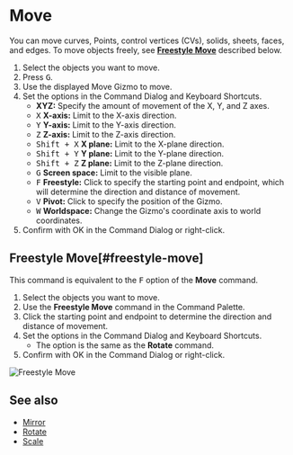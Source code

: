 
# Move

<Reference shortcut="G" command="Move" button="Left of Command Bar" />

You can move curves, Points, control vertices (CVs), solids, sheets, faces, and edges.
To move objects freely, see [**Freestyle Move**](#freestyle-move) described below.

1. Select the objects you want to move.
2. Press <kbd>G</kbd>.
3. Use the displayed Move Gizmo to move.
4. Set the options in the Command Dialog and Keyboard Shortcuts.
   - **XYZ:** Specify the amount of movement of the X, Y, and Z axes.
   - <kbd>X</kbd> **X-axis:** Limit to the X-axis direction.
   - <kbd>Y</kbd> **Y-axis:** Limit to the Y-axis direction.
   - <kbd>Z</kbd> **Z-axis:** Limit to the Z-axis direction.
   - <kbd>Shift + X</kbd> **X plane:** Limit to the X-plane direction.
   - <kbd>Shift + Y</kbd> **Y plane:** Limit to the Y-plane direction.
   - <kbd>Shift + Z</kbd> **Z plane:** Limit to the Z-plane direction.
   - <kbd>G</kbd> **Screen space:** Limit to the visible plane.
   - <kbd>F</kbd> **Freestyle:** Click to specify the starting point and endpoint, which will determine the direction and distance of movement.
   - <kbd>V</kbd> **Pivot:** Click to specify the position of the Gizmo.
   - <kbd>W</kbd> **Worldspace:** Change the Gizmo's coordinate axis to world coordinates.
4. Confirm with OK in the Command Dialog or right-click.

## Freestyle Move[#freestyle-move]

This command is equivalent to the <kbd>F</kbd> option of the **Move** command.

1. Select the objects you want to move.
2. Use the **Freestyle Move**  command in the Command Palette.
3. Click the starting point and endpoint to determine the direction and distance of movement.
4. Set the options in the Command Dialog and Keyboard Shortcuts.
   - The option is the same as the **Rotate** command.
4. Confirm with OK in the Command Dialog or right-click.

![Freestyle Move](/img/freestyle-move.gif)

## See also
- [Mirror](./mirror)
- [Rotate](./rotate)
- [Scale](./scale)



